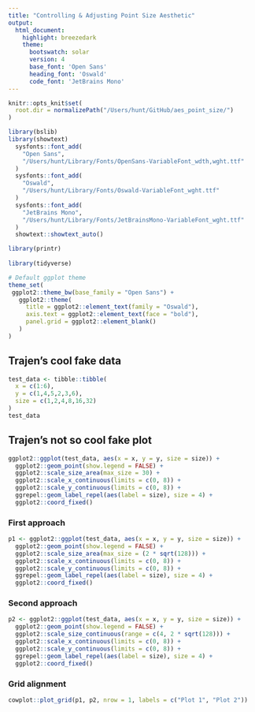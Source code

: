 ```yaml
---
title: "Controlling & Adjusting Point Size Aesthetic"
output:
  html_document:
    highlight: breezedark
    theme:
      bootswatch: solar
      version: 4
      base_font: 'Open Sans'
      heading_font: 'Oswald'
      code_font: 'JetBrains Mono'
---
```


```r
knitr::opts_knit$set(
  root.dir = normalizePath("/Users/hunt/GitHub/aes_point_size/")
)

library(bslib)
library(showtext)
  sysfonts::font_add(
    "Open Sans",
    "/Users/hunt/Library/Fonts/OpenSans-VariableFont_wdth,wght.ttf"
  )
  sysfonts::font_add(
    "Oswald",
    "/Users/hunt/Library/Fonts/Oswald-VariableFont_wght.ttf"
  )
  sysfonts::font_add(
    "JetBrains Mono",
    "/Users/hunt/Library/Fonts/JetBrainsMono-VariableFont_wght.ttf"
  )
  showtext::showtext_auto()

library(printr)
  
library(tidyverse)

# Default ggplot theme
theme_set(
 ggplot2::theme_bw(base_family = "Open Sans") +
   ggplot2::theme(
     title = ggplot2::element_text(family = "Oswald"),
     axis.text = ggplot2::element_text(face = "bold"),
     panel.grid = ggplot2::element_blank()
   )
)
```


## Trajen's cool fake data

```r
test_data <- tibble::tibble(
  x = c(1:6),
  y = c(1,4,5,2,3,6),
  size = c(1,2,4,8,16,32)
)
test_data
```

## Trajen's not so cool fake plot

```r
ggplot2::ggplot(test_data, aes(x = x, y = y, size = size)) +
  ggplot2::geom_point(show.legend = FALSE) +
  ggplot2::scale_size_area(max_size = 30) +
  ggplot2::scale_x_continuous(limits = c(0, 8)) +
  ggplot2::scale_y_continuous(limits = c(0, 8)) +
  ggrepel::geom_label_repel(aes(label = size), size = 4) +
  ggplot2::coord_fixed()
```

### First approach

```r
p1 <- ggplot2::ggplot(test_data, aes(x = x, y = y, size = size)) +
  ggplot2::geom_point(show.legend = FALSE) +
  ggplot2::scale_size_area(max_size = (2 * sqrt(128))) +
  ggplot2::scale_x_continuous(limits = c(0, 8)) +
  ggplot2::scale_y_continuous(limits = c(0, 8)) +
  ggrepel::geom_label_repel(aes(label = size), size = 4) +
  ggplot2::coord_fixed()
```

### Second approach

```r
p2 <- ggplot2::ggplot(test_data, aes(x = x, y = y, size = size)) +
  ggplot2::geom_point(show.legend = FALSE) +
  ggplot2::scale_size_continuous(range = c(4, 2 * sqrt(128))) +
  ggplot2::scale_x_continuous(limits = c(0, 8)) +
  ggplot2::scale_y_continuous(limits = c(0, 8)) +
  ggrepel::geom_label_repel(aes(label = size), size = 4) +
  ggplot2::coord_fixed()
```

### Grid alignment

```r
cowplot::plot_grid(p1, p2, nrow = 1, labels = c("Plot 1", "Plot 2"))
```

